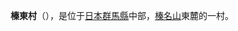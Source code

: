 {{日本町村|
自治體名=榛東|
町村=村|
圖像=[[File:Ryutaku-ji_(Shinto,_Gunma)_Niomon.jpg|240px]]|
圖像說明=[[上州七福神|上州七福神]]之一[[柳澤寺|柳澤寺]]|
町村章=|
日文原名=榛東村|
平假名=しんとうむら|
羅馬字拼音=Shintō-mura|
都道府縣=群馬縣|
支廳=|
郡=北群馬郡|
編號=10344-6|
面積=27.94|
邊界未定=|
人口=14,677|
統計時間=2007年8月1日|
自治體=[[前橋市|前橋市]]、[[高崎市|高崎市]]、[[澀川市|澀川市]]、[[吉岡町|吉岡町]]|
樹=|
花=|
鳥=|
其他象徵物=|
其他象徵=|
郵遞區號=370-3593|
所在地=榛東村山子田1258-1<br/>[[File:Shinto_village_office.JPG|250px]]|
電話號碼=279-54-2211|
外部連結= http://www.vill.shinto.gunma.jp/index.htm/|
經度=|
緯度=|
地圖=|
註記=
}}
'''榛東村'''（{{jpn|j=榛東村|hg=しんとうむら|rm=Shintō mura|f=y}}），是位于[[日本|日本]][[群馬縣|群馬縣]]中部，[[榛名山|榛名山]]東麓的一村。

{{群馬縣}}{{Authority control}}